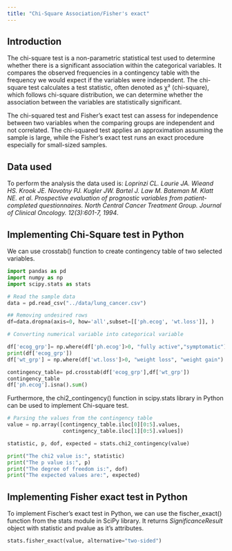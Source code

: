 ```yaml
---
title: "Chi-Square Association/Fisher's exact"
---
```


## Introduction

The chi-square test is a non-parametric statistical test used to determine whether there is a significant association within the categorical variables. It compares the observed frequencies in a contingency table with the frequency we would expect if the variables were independent. The chi-square test calculates a test statistic, often denoted as χ² (chi-square), which follows chi-square distribution, we can determine whether the association between the variables are statistically significant.

The chi-squared test and Fisher's exact test can assess for independence between two variables when the comparing groups are independent and not correlated. The chi-squared test applies an approximation assuming the sample is large, while the Fisher's exact test runs an exact procedure especially for small-sized samples.

## Data used 

To perform the analysis the data used is: *Loprinzi CL. Laurie JA. Wieand HS. Krook JE. Novotny PJ. Kugler JW. Bartel J. Law M. Bateman M. Klatt NE. et al. Prospective evaluation of prognostic variables from patient-completed questionnaires. North Central Cancer Treatment Group. Journal of Clinical Oncology. 12(3):601-7, 1994*.

## Implementing Chi-Square test in Python

 We can use crosstab() function to create contingency table of two selected variables.

```python
import pandas as pd 
import numpy as np
import scipy.stats as stats 

# Read the sample data
data = pd.read_csv("../data/lung_cancer.csv")

## Removing undesired rows
df=data.dropna(axis=0, how='all',subset=[['ph.ecog', 'wt.loss']], ) 

# Converting numerical variable into categorical variable

df['ecog_grp']= np.where(df['ph.ecog']>0, "fully active","symptomatic")
print(df['ecog_grp'])
df['wt_grp'] = np.where(df['wt.loss']>0, "weight loss", "weight gain")

contingency_table= pd.crosstab(df['ecog_grp'],df['wt_grp'])
contingency_table
df['ph.ecog'].isna().sum()
```

Furthermore, the chi2_contingency() function in scipy.stats library in Python can be used to implement Chi-square test. 

```python

# Parsing the values from the contingency table
value = np.array([contingency_table.iloc[0][0:5].values,
                  contingency_table.iloc[1][0:5].values])

statistic, p, dof, expected = stats.chi2_contingency(value)

print("The chi2 value is:", statistic)
print("The p value is:", p)
print("The degree of freedom is:", dof)
print("The expected values are:", expected)

```

## Implementing Fisher exact test in Python

To implement Fischer's exact test in Python, we can use the fischer_exact() function from the stats module in SciPy library. It returns *SignificanceResult* object with statistic and pvalue as it's attributes.


```python

stats.fisher_exact(value, alternative="two-sided")

```